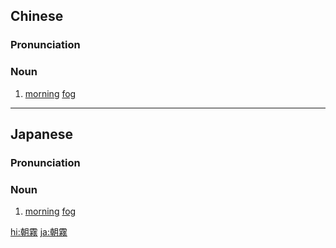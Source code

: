 {{also|朝雾}}
==Chinese==
{{zh-forms|s=朝雾}}

===Pronunciation===
{{zh-pron
|m=zhāowù
|c=ziu1 mou6
|cat=n
}}

===Noun===
{{zh-noun}}

# [[morning]] [[fog]]

----

==Japanese==
{{ja-kanjitab|yomi=k|あさ|きり|k2=ぎり}}

===Pronunciation===
{{ja-pron|あさぎり|y=k}}

===Noun===
{{ja-noun|あさぎり}}

# [[morning]] [[fog]]

[[hi:朝霧]]
[[ja:朝霧]]